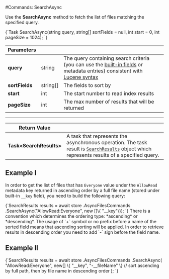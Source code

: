 
#Commands: SearchAsync

Use the **SearchAsync** method to fetch the list of files matching the specified query.



<TabItem value="search_1" label="search_1">
<CodeBlock language="csharp">
{`Task<SearchResults> SearchAsync(string query, string[] sortFields = null, int start = 0, int pageSize = 1024);
`}
</CodeBlock>
</TabItem>

| Parameters | | |
| ------------- | ------------- | ----- |
| **query** | string | The query containing search criteria (you can use the [built-in fields](../../../../indexing.mdx) or metadata entries) consistent with [Lucene syntax](http://lucene.apache.org/core/3_0_3/queryparsersyntax.html) |
| **sortFields** | string[] | The fields to sort by |
| **start** | int | The start number to read index results |
| **pageSize** | int | The max number of results that will be returned |

---

| Return Value | |
| ------------- | ------------- |
| **Task&lt;SearchResults&gt;** | A task that represents the asynchronous operation. The task result is [`SearchResults`](../../../../../glossary/search-results.mdx) object which represents results of a specified query. |

## Example I

In order to get the list of files that has `Everyone` value under the `AllowRead` metadata key returned in ascending order by a full file name (stored under built-in `__key` field), you need to build the following query:

<TabItem value="search_2" label="search_2">
<CodeBlock language="csharp">
{`SearchResults results = await store
	.AsyncFilesCommands
	.SearchAsync("AllowRead:Everyone", new []\{ "__key"\});
`}
</CodeBlock>
</TabItem>

<Admonition type="info" title="Results order" id="results-order" href="#results-order">
There is a convention which determines the ordering type: *ascending* or *descending*.
The usage of `+` symbol or no prefix before a name of the sorted field means that ascending sorting will be applied. In order to retrieve results in descending order you need to add `-` sign before the field name.
</Admonition>

## Example II

<TabItem value="search_3" label="search_3">
<CodeBlock language="csharp">
{`SearchResults results = await store
	.AsyncFilesCommands
	.SearchAsync(
		"AllowRead:Everyone", 
		new[] \{ "__key", "-__fileName" \} // sort ascending by full path, then by file name in descending order
	);
`}
</CodeBlock>
</TabItem>


